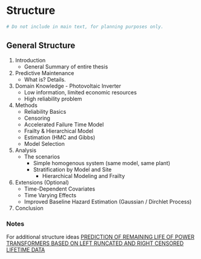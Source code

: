 # Structure
```{r, eval = FALSE}
# Do not include in main text, for planning purposes only.
```

## General Structure
1. Introduction
	- General Summary of entire thesis
2. Predictive Maintenance
	- What is? Details.
3. Domain Knowledge - Photovoltaic Inverter
	- Low information, limited economic resources
	- High reliability problem
4. Methods
	- Reliability Basics
	- Censoring
	- Accelerated Failure Time Model
	- Frailty & Hierarchical Model
	- Estimation (HMC and Gibbs)
	- Model Selection
5. Analysis
	- The scenarios
		- Simple homogenous system (same model, same plant)
		- Stratification by Model and Site
			- Hierarchical Modeling and Frailty
6. Extensions (Optional)
	- Time-Dependent Covariates
	- Time Varying Effects
	- Improved Baseline Hazard Estimation (Gaussian / Dirchlet Process)
7. Conclusion


### Notes
For additional structure ideas
[PREDICTION OF REMAINING LIFE OF POWER TRANSFORMERS BASED ON LEFT RUNCATED AND RIGHT CENSORED LIFETIME DATA](http://arxiv.org/pdf/0908.2901.pdf)

